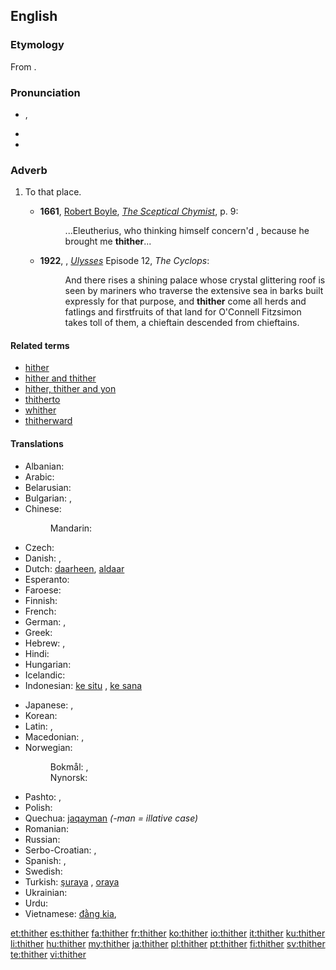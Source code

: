 ==English==

===Etymology===
From {{etyl|ang}} {{term|þider|lang=ang}}.

===Pronunciation===
* {{IPA|/θɪðəɹ/|/ðɪðəɹ/|lang=en}}, {{X-SAMPA|/TID@(r\)/|/DID@(r\)/}}
* {{audio|en-us-thither.ogg|Audio (US)}}
* {{rhymes|ɪðə(r)}}

===Adverb===
{{en-adv|-}}

# {{chiefly|literary|_|or|_|legal|dated}} To that place.
#* '''1661''', [[w:Robert Boyle|Robert Boyle]], ''[[s:Sceptical Chymist|The Sceptical Chymist]]'', p. 9:
#*: ...Eleutherius, who thinking himself concern'd , because he brought me '''thither'''...
#* '''1922''', {{w|James Joyce}}, ''[[w:Ulysses (novel)|Ulysses]]'' Episode 12, ''The Cyclops'':
#*: And there rises a shining palace whose crystal glittering roof is seen by mariners who traverse the extensive sea in barks built expressly for that purpose, and '''thither''' come all herds and fatlings and firstfruits of that land for O'Connell Fitzsimon takes toll of them, a chieftain descended from chieftains.

====Related terms====
* [[hither]]
* [[hither and thither]]
* [[hither, thither and yon]]
* [[thitherto]]
* [[whither]]
* [[thitherward]]

====Translations====
{{trans-top|to that place}}
* Albanian: {{t+|sq|andej}}
* Arabic: {{t-|ar|إلى هناك|tr='íla hunaak|sc=Arab}}
* Belarusian: {{t-|be|туды|tr=tudý|sc=Cyrl}}
* Bulgarian: {{t-|bg|натам|tr=natam|sc=Cyrl}}, {{t-|bg|нататък|tr=natatǎk|sc=Cyrl}}
* Chinese:
*: Mandarin: {{t|cmn|到那里|tr=dào nàlǐ|sc=Hani}}
* Czech: {{t+|cs|tam}}
* Danish: {{t-|da|did}}, {{t-|da|derhen}}
* Dutch: [[daarheen]], [[aldaar]]
* Esperanto: {{t-|eo|tien}}
* Faroese: {{t-|fo|hagar}}
* Finnish: {{t+|fi|sinne}}
* French: {{t+|fr|là}}
* German: {{t+|de|dorthin}}, {{t+|de|dahin}}
* Greek: {{t-|el|προς τα εκεί|tr=pros ta ekí|sc=Grek}}
* Hebrew: {{t-|he|שמה|tr=sháma}}, {{t-|he|‎לשם|tr=l'shám}}
* Hindi: {{t-|hi|उधर|tr=udhar|sc=Deva}}
* Hungarian: {{t+|hu|oda}}
* Icelandic: {{t+|is|þangað}}
* Indonesian: [[ke situ]] {{qualifier|less distant}}, [[ke sana]] {{qualifier|more distant}}
{{trans-mid}}
* Japanese: {{t+|ja|そこ|tr=sokó-e|alt=そこへ|sc=Jpan}}, {{t+|ja|あそこ|tr=asokó-e|alt=あそこへ|sc=Jpan}}
* Korean: {{t+|ko|저쪽|tr=jeojjok-euro|alt=저쪽으로|sc=Kore}}
* Latin: {{t-|la|illuc|alt=illūc}}, {{t-|la|eodem}}
* Macedonian: {{t-|mk|таму|tr=támu}}, {{t-|mk|натаму|tr=nátamu}}
* Norwegian:
*: Bokmål: {{t|nb|dit}}, {{t|nb|dit hen}}
*: Nynorsk: {{t|nn|dit}}
* Pashto: {{t+|ps|هلته|tr=halta}}, {{t-|ps|هورې|tr=hure}}
* Polish: {{t+|pl|tam}}
* Quechua: [[jaqayman]] ''(-man = illative case)''
* Romanian: {{t-|ro|încolo}}
* Russian: {{t+|ru|туда|tr=tudá}}
* Serbo-Croatian: {{t-|sh|tamo}}, {{t-|sh|onamo}}
* Spanish: {{t-|es|por allí}}, {{t-|es|hacia allá}}
* Swedish: {{t+|sv|dit}}
* Turkish: [[şuraya]] {{qualifier|less distant}}, [[oraya]] {{qualifier|more distant}}
* Ukrainian: {{t-|uk|туди|tr=tudý|sc=Cyrl}}
* Urdu: {{t-|ur|ادهر|tr=udhar|sc=ur-Arab}}
* Vietnamese: [[đằng kia]], {{t-|vi|đằng kia}}
{{trans-bottom}}

[[et:thither]]
[[es:thither]]
[[fa:thither]]
[[fr:thither]]
[[ko:thither]]
[[io:thither]]
[[it:thither]]
[[ku:thither]]
[[li:thither]]
[[hu:thither]]
[[my:thither]]
[[ja:thither]]
[[pl:thither]]
[[pt:thither]]
[[fi:thither]]
[[sv:thither]]
[[te:thither]]
[[vi:thither]]